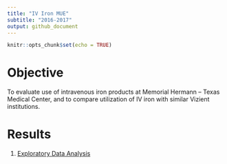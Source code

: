 ```yaml
---
title: "IV Iron MUE"
subtitle: "2016-2017"
output: github_document
---
```


```r
knitr::opts_chunk$set(echo = TRUE)
```

# Objective

To evaluate use of intravenous iron products at Memorial Hermann – Texas Medical Center, and to compare utilization of IV iron with similar Vizient institutions.

# Results

1. [Exploratory Data Analysis](https://bgulbis.github.io/iv_iron_mue/explore/exploratory_data_analysis.html)
